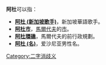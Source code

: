 '''阿杜'''可以指：
* '''[[阿杜_(新加坡歌手)|阿杜 (新加坡歌手)]]'''，新加坡華語歌手。
* '''[[阿杜市|阿杜市]]'''，[[馬爾代夫|馬爾代夫]]的[[市|市]]。
* '''[[阿杜環礁|阿杜環礁]]'''，馬爾代夫的前行政規劃。
* '''[[阿杜_(名)|阿杜 (名)]]'''，爱沙尼亚男性名。
{{disambig}}

[[Category:二字消歧义|Category:二字消歧义]]